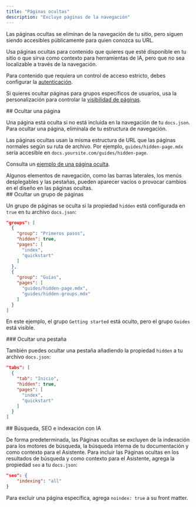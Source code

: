 ```yaml
---
title: "Páginas ocultas"
description: "Excluye páginas de la navegación"
---
```


Las páginas ocultas se eliminan de la navegación de tu sitio, pero siguen siendo accesibles públicamente para quien conozca su URL.

Usa páginas ocultas para contenido que quieres que esté disponible en tu sitio o que sirva como contexto para herramientas de IA, pero que no sea localizable a través de la navegación.

Para contenido que requiera un control de acceso estricto, debes configurar la [autenticación](/es/deploy/authentication-setup).

Si quieres ocultar páginas para grupos específicos de usuarios, usa la personalización para controlar la [visibilidad de páginas](/es/authentication-personalization/overview#page-visibility).

<div id="hiding-a-page">
  ## Ocultar una página
</div>

Una página está oculta si no está incluida en la navegación de tu `docs.json`. Para ocultar una página, elimínala de tu estructura de navegación.

Las páginas ocultas usan la misma estructura de URL que las páginas normales según su ruta de archivo. Por ejemplo, `guides/hidden-page.mdx` sería accesible en `docs.yoursite.com/guides/hidden-page`.

Consulta un [ejemplo de una página oculta](/es/organize/hidden-page-example).

<Note>
  Algunos elementos de navegación, como las barras laterales, los menús desplegables y las pestañas, pueden aparecer vacíos o provocar cambios en el diseño en las páginas ocultas.
</Note>

<div id="hiding-a-group-of-pages">
  ## Ocultar un grupo de páginas
</div>

Un grupo de páginas se oculta si la propiedad `hidden` está configurada en `true` en tu archivo `docs.json`:

```json highlight={4}
"groups": [
  {
    "group": "Primeros pasos",
    "hidden": true,
    "pages": [
      "index",
      "quickstart"
    ]
  },
  {
    "group": "Guías",
    "pages": [
      "guides/hidden-page.mdx",
      "guides/hidden-groups.mdx"
    ]
  }
]
```

En este ejemplo, el grupo `Getting started` está oculto, pero el grupo `Guides` está visible.

<div id="hiding-a-tab">
  ### Ocultar una pestaña
</div>

También puedes ocultar una pestaña añadiendo la propiedad `hidden` a tu archivo `docs.json`:

```json highlight={4}
"tabs": [
  {
    "tab": "Inicio",
    "hidden": true,
    "pages": [
      "index",
      "quickstart"
    ]
  }
]
```

<div id="search-seo-and-ai-indexing">
  ## Búsqueda, SEO e indexación con IA
</div>

De forma predeterminada, las Páginas ocultas se excluyen de la indexación para los motores de búsqueda, la búsqueda interna de tu documentación y como contexto para el Asistente. Para incluir las Páginas ocultas en los resultados de búsqueda y como contexto para el Asistente, agrega la propiedad `seo` a tu `docs.json`:

```json
"seo": {
    "indexing": "all"
}
```

Para excluir una página específica, agrega `noindex: true` a su front matter.
